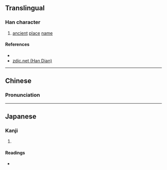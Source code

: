 {{character info/new}}
==Translingual==

===Han character===
{{Han char|rn=9|rad=人|as=04|sn=6|four=27220|canj=OB,XXOB|ids=⿰亻月}}

# [[ancient]] [[place]] [[name]]

====References====
* {{Han ref|kx=0094.160|dkj=00408|hdz=10124.150|uh=4EF4|ud=20212|bh=C9BA|bd=51642}}
* [http://www.zdic.net/zd/zi/ZdicE4ZdicBBZdicB4.htm zdic.net (Han Dian)]

----

==Chinese==
{{zh-forms}}

===Pronunciation===
{{zh-pron
|m=wò
|c=wut6
|mc=
|oc=
|ma=
|cat=pn
}}

----

==Japanese==

===Kanji===
{{ja-kanji|grade=|rs=人04}}

# {{defn|lang=ja|sort=人04}}

====Readings====
* {{ja-readings|on=[[がつ]] (gatsu), [[がち]] (gachi)|kun=}}